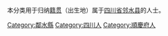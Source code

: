 {{Catnav|頁面分類|各種主題的頁面分類|依中国各省来作的分类|各地中国人|四川人}}
{{Catnav|頁面分類|人物|各國人物|中国人|各地中国人|四川|鄰水人}}

本分类用于归纳[[籍贯|籍贯]]（出生地）属于[[四川省|四川省]][[邻水县|邻水县]]的人士。

[[Category:鄰水縣|Category:鄰水縣]]
[[Category:四川人|Category:四川人]]
[[Category:順慶府人|Category:順慶府人]]